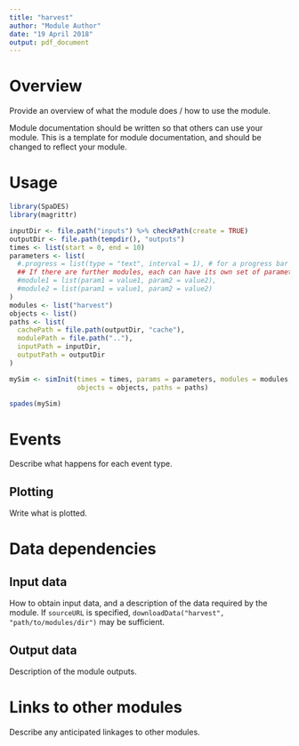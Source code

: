 ---
title: "harvest"
author: "Module Author"
date: "19 April 2018"
output: pdf_document
---

# Overview

Provide an overview of what the module does / how to use the module.

Module documentation should be written so that others can use your module.
This is a template for module documentation, and should be changed to reflect your module.



# Usage

```{r module_usage}
library(SpaDES)
library(magrittr)

inputDir <- file.path("inputs") %>% checkPath(create = TRUE)
outputDir <- file.path(tempdir(), "outputs")
times <- list(start = 0, end = 10)
parameters <- list(
  #.progress = list(type = "text", interval = 1), # for a progress bar
  ## If there are further modules, each can have its own set of parameters:
  #module1 = list(param1 = value1, param2 = value2),
  #module2 = list(param1 = value1, param2 = value2)
)
modules <- list("harvest")
objects <- list()
paths <- list(
  cachePath = file.path(outputDir, "cache"),
  modulePath = file.path(".."),
  inputPath = inputDir,
  outputPath = outputDir
)

mySim <- simInit(times = times, params = parameters, modules = modules,
                 objects = objects, paths = paths)

spades(mySim)
```

# Events

Describe what happens for each event type.

## Plotting

Write what is plotted.


# Data dependencies

## Input data

How to obtain input data, and a description of the data required by the module.
If `sourceURL` is specified, `downloadData("harvest", "path/to/modules/dir")` may be sufficient.

## Output data

Description of the module outputs.

# Links to other modules

Describe any anticipated linkages to other modules.



